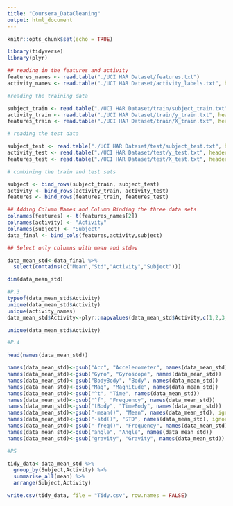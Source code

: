 ---
title: "Coursera_DataCleaning"
output: html_document
---

```{r setup, include=FALSE}
knitr::opts_chunk$set(echo = TRUE)
```

```{r message=FALSE, warning=FALSE}
library(tidyverse)
library(plyr)

```

```{r}
## reading in the features and activity
features_names <- read.table("./UCI HAR Dataset/features.txt")
activity_names <- read.table("./UCI HAR Dataset/activity_labels.txt", header = FALSE)

```

```{r}
#reading the training data

subject_train <- read.table("./UCI HAR Dataset/train/subject_train.txt", header = FALSE)
activity_train <- read.table("./UCI HAR Dataset/train/y_train.txt", header = FALSE)
features_train <- read.table("./UCI HAR Dataset/train/X_train.txt", header = FALSE)

```

```{r}
# reading the test data

subject_test <- read.table("./UCI HAR Dataset/test/subject_test.txt", header = FALSE)
activity_test <- read.table("./UCI HAR Dataset/test/y_test.txt", header = FALSE)
features_test <- read.table("./UCI HAR Dataset/test/X_test.txt", header = FALSE)


```

```{r}
# combining the train and test sets 

subject <- bind_rows(subject_train, subject_test)
activity <- bind_rows(activity_train, activity_test)
features <- bind_rows(features_train, features_test)
```

```{r}
## Adding Column Names and Column Binding the three data sets 
colnames(features) <- t(features_names[2])
colnames(activity) <- "Activity"
colnames(subject) <- "Subject"
data_final <- bind_cols(features,activity,subject)
```

```{r}
## Select only columns with mean and stdev

data_mean_std<-data_final %>% 
  select(contains(c("Mean","Std","Activity","Subject")))

dim(data_mean_std)

```

```{r}
#P.3
typeof(data_mean_std$Activity)
unique(data_mean_std$Activity)
unique(activity_names)
data_mean_std$Activity<-plyr::mapvalues(data_mean_std$Activity,c(1,2,3,4,5,6),c("WALKING","WALKING_UPSTAIRS","WALKING_DOWNSTAIRS","SITTING","STANDING","LAYING"))
```


```{r}
unique(data_mean_std$Activity)

```


```{r}
#P.4 

head(names(data_mean_std))

```
```{r}

names(data_mean_std)<-gsub("Acc", "Accelerometer", names(data_mean_std))
names(data_mean_std)<-gsub("Gyro", "Gyroscope", names(data_mean_std))
names(data_mean_std)<-gsub("BodyBody", "Body", names(data_mean_std))
names(data_mean_std)<-gsub("Mag", "Magnitude", names(data_mean_std))
names(data_mean_std)<-gsub("^t", "Time", names(data_mean_std))
names(data_mean_std)<-gsub("^f", "Frequency", names(data_mean_std))
names(data_mean_std)<-gsub("tBody", "TimeBody", names(data_mean_std))
names(data_mean_std)<-gsub("-mean()", "Mean", names(data_mean_std), ignore.case = TRUE)
names(data_mean_std)<-gsub("-std()", "STD", names(data_mean_std), ignore.case = TRUE)
names(data_mean_std)<-gsub("-freq()", "Frequency", names(data_mean_std), ignore.case = TRUE)
names(data_mean_std)<-gsub("angle", "Angle", names(data_mean_std))
names(data_mean_std)<-gsub("gravity", "Gravity", names(data_mean_std))

```


```{r}
#P5

tidy_data<-data_mean_std %>% 
  group_by(Subject,Activity) %>% 
  summarise_all(mean) %>% 
  arrange(Subject,Activity)

write.csv(tidy_data, file = "Tidy.csv", row.names = FALSE)


```



